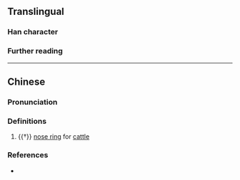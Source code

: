 {{character info/new}}
==Translingual==

===Han character===
{{Han char|rn=93|rad=牛|as=06|sn=10|four=90500|canj=FQHQ|ids=⿱龹牛(GHT),⿱𠔉牛(K)}}

===Further reading===
{{Han ref|kx=0700.080|dkj=20001|dj=1112.200|hdz=31809.090|uh=7276}}

----

==Chinese==
{{zh-forms|alt=⿱𠔉㐄}}

===Pronunciation===
{{zh-pron
|m=quàn
|mc=
|cat=n
}}

===Definitions===
{{zh-hanzi}}

# {{†}} [[nose ring]] for [[cattle]]

===References===
* {{R:twedu|C07050}}